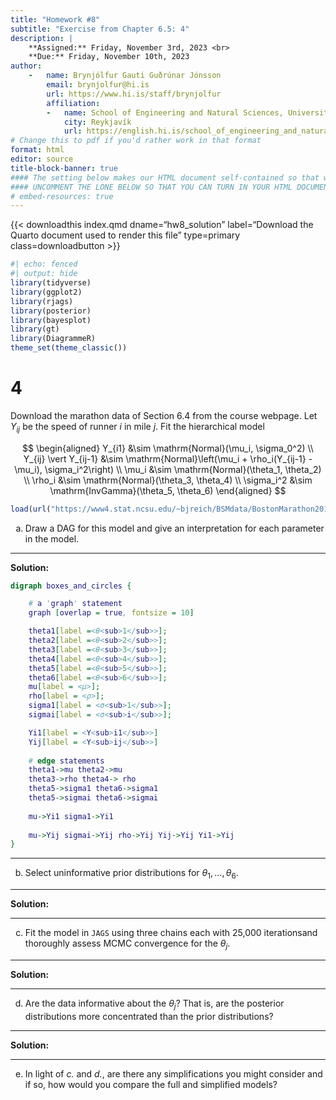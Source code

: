 ```yaml
---
title: "Homework #8"
subtitle: "Exercise from Chapter 6.5: 4"
description: |
    **Assigned:** Friday, November 3rd, 2023 <br>
    **Due:** Friday, November 10th, 2023
author: 
    -   name: Brynjólfur Gauti Guðrúnar Jónsson
        email: brynjolfur@hi.is
        url: https://www.hi.is/staff/brynjolfur
        affiliation: 
        -   name: School of Engineering and Natural Sciences, University of Iceland
            city: Reykjavík
            url: https://english.hi.is/school_of_engineering_and_natural_sciences
# Change this to pdf if you'd rather work in that format
format: html 
editor: source
title-block-banner: true
#### The setting below makes our HTML document self-contained so that we can turn it in ####
#### UNCOMMENT THE LONE BELOW SO THAT YOU CAN TURN IN YOUR HTML DOCUMENT ###################
# embed-resources: true 
---
```


{{< downloadthis index.qmd dname="hw8_solution" label="Download the Quarto document used to render this file" type=primary class=downloadbutton >}}

```r
#| echo: fenced
#| output: hide
library(tidyverse)
library(ggplot2)
library(rjags)
library(posterior)
library(bayesplot)
library(gt)
library(DiagrammeR)
theme_set(theme_classic())
```


# 4

Download the marathon data of Section 6.4 from the course webpage. Let $Y_{ij}$ be the speed of runner $i$ in mile $j$. Fit the hierarchical model

$$
\begin{aligned}
Y_{i1} &\sim \mathrm{Normal}(\mu_i, \sigma_0^2) \\
Y_{ij} \vert Y_{ij-1} &\sim \mathrm{Normal}\left(\mu_i + \rho_i(Y_{ij-1} - \mu_i), \sigma_i^2\right) \\
\mu_i &\sim \mathrm{Normal}(\theta_1, \theta_2) \\
\rho_i &\sim \mathrm{Normal}(\theta_3, \theta_4) \\
\sigma_i^2 &\sim \mathrm{InvGamma}(\theta_5, \theta_6)
\end{aligned}
$$

```r
load(url("https://www4.stat.ncsu.edu/~bjreich/BSMdata/BostonMarathon2016.RData"))
```



a. Draw a DAG for this model and give an interpretation for each parameter in the model.

---

**Solution:**

```dot
digraph boxes_and_circles {

    # a 'graph' statement
    graph [overlap = true, fontsize = 10]

    theta1[label =<θ<sub>1</sub>>];
    theta2[label =<θ<sub>2</sub>>]; 
    theta3[label =<θ<sub>3</sub>>]; 
    theta4[label =<θ<sub>4</sub>>]; 
    theta5[label =<θ<sub>5</sub>>]; 
    theta6[label =<θ<sub>6</sub>>]; 
    mu[label = <μ>];
    rho[label = <ρ>];
    sigma1[label = <σ<sub>1</sub>>];
    sigmai[label = <σ<sub>i</sub>>];

    Yi1[label = <Y<sub>i1</sub>>]
    Yij[label = <Y<sub>ij</sub>>]
    
    # edge statements
    theta1->mu theta2->mu
    theta3->rho theta4-> rho
    theta5->sigma1 theta6->sigma1
    theta5->sigmai theta6->sigmai
    
    mu->Yi1 sigma1->Yi1
    
    mu->Yij sigmai->Yij rho->Yij Yij->Yij Yi1->Yij
}
```

---

b. Select uninformative prior distributions for $\theta_1, \dots, \theta_6$.

---

**Solution:**

---

c. Fit the model in `JAGS` using three chains each with 25,000 iterationsand thoroughly assess MCMC convergence for the $\theta_j$.

---

**Solution:**

---

d. Are the data informative about the $\theta_j$? That is, are the posterior distributions more concentrated than the prior distributions?

---

**Solution:**

---

e. In light of *c.* and *d.*, are there any simplifications you might consider and if so, how would you compare the full and simplified models?
